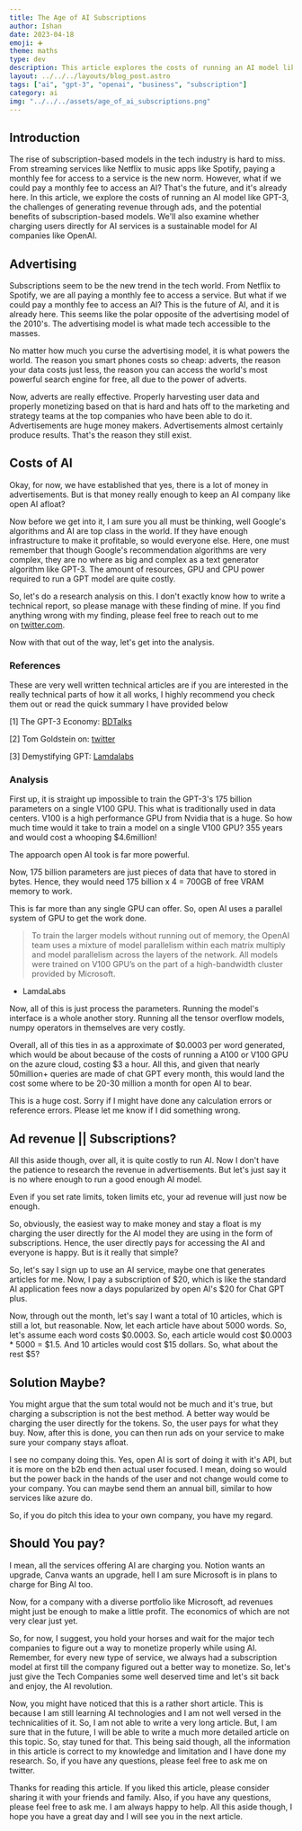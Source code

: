 ```yaml
---
title: The Age of AI Subscriptions
author: Ishan
date: 2023-04-18
emoji: ➕
theme: maths
type: dev
description: This article explores the costs of running an AI model like GPT-3, the challenges of generating revenue using AI.
layout: ../../../layouts/blog_post.astro
tags: ["ai", "gpt-3", "openai", "business", "subscription"]
category: ai
img: "../../../assets/age_of_ai_subscriptions.png"
---
```


## Introduction

The rise of subscription-based models in the tech industry is hard to miss. From streaming services like Netflix to music apps like Spotify, paying a monthly fee for access to a service is the new norm. However, what if we could pay a monthly fee to access an AI? That's the future, and it's already here. In this article, we explore the costs of running an AI model like GPT-3, the challenges of generating revenue through ads, and the potential benefits of subscription-based models. We'll also examine whether charging users directly for AI services is a sustainable model for AI companies like OpenAI.

## Advertising

Subscriptions seem to be the new trend in the tech world. From Netflix to Spotify, we are all paying a monthly fee to access a service. But what if we could pay a monthly fee to access an AI? This is the future of AI, and it is already here. This seems like the polar opposite of the advertising model of the 2010's. The advertising model is what made tech accessible to the masses.

No matter how much you curse the advertising model, it is what powers the world. The reason you smart phones costs so cheap: adverts, the reason your data costs just less, the reason you can access the world's most powerful search engine for free, all due to the power of adverts.

Now, adverts are really effective. Properly harvesting user data and properly monetizing based on that is hard and hats off to the marketing and strategy teams at the top companies who have been able to do it. Advertisements are huge money makers. Advertisements almost certainly produce results. That's the reason they still exist.

## Costs of AI

Okay, for now, we have established that yes, there is a lot of money in advertisements. But is that money really enough to keep an AI company like open AI afloat?

Now before we get into it, I am sure you all must be thinking, well Google's algorithms and AI are top class in the world. If they have enough infrastructure to make it profitable, so would everyone else. Here, one must remember that though Google's recommendation algorithms are very complex, they are no where as big and complex as a text generator algorithm like GPT-3. The amount of resources, GPU and CPU power required to run a GPT model are quite costly.

So, let's do a research analysis on this. I don't exactly know how to write a technical report, so please manage with these finding of mine. If you find anything wrong with my finding, please feel free to reach out to me on [twitter.com](https://twitter.com/noobscience1).

Now with that out of the way, let's get into the analysis.

### References

These are very well written technical articles are if you are interested in the really technical parts of how it all works, I highly recommend you check them out or read the quick summary I have provided below

[1] The GPT-3 Economy: [BDTalks](https://bdtechtalks.com/2020/09/21/gpt-3-economy-business-model/)

[2] Tom Goldstein on: [twitter](https://twitter.com/tomgoldsteincs/status/1600196981955100694)

[3] Demystifying GPT: [Lamdalabs](https://lambdalabs.com/blog/demystifying-gpt-3)

### Analysis

First up, it is straight up impossible to train the GPT-3's 175 billion parameters on a single V100 GPU. This what is traditionally used in data centers. V100 is a high performance GPU from Nvidia that is a huge. So how much time would it take to train a model on a single V100 GPU? 355 years and would cost a whooping $4.6million!

The appoarch open AI took is far more powerful.

Now, 175 billion parameters are just pieces of data that have to stored in bytes. Hence, they would need 175 billion x 4 = 700GB of free VRAM memory to work.

This is far more than any single GPU can offer. So, open AI uses a parallel system of GPU to get the work done.

> To train the larger models without running out of memory, the OpenAI team uses a mixture of model parallelism within each matrix multiply and model parallelism across the layers of the network. All models were trained on V100 GPU’s on the part of a high-bandwidth cluster provided by Microsoft.

- LamdaLabs

Now, all of this is just process the parameters. Running the model's interface is a whole another story. Running all the tensor overflow models, numpy operators in themselves are very costly.

Overall, all of this ties in as a approximate of $0.0003 per word generated, which would be about because of the costs of running a A100 or V100 GPU on the azure cloud, costing $3 a hour. All this, and given that nearly 50million+ queries are made of chat GPT every month, this would land the cost some where to be 20-30 million a month for open AI to bear.

This is a huge cost. Sorry if I might have done any calculation errors or reference errors. Please let me know if I did something wrong.

## Ad revenue || Subscriptions?

All this aside though, over all, it is quite costly to run AI. Now I don't have the patience to research the revenue in advertisements. But let's just say it is no where enough to run a good enough AI model.

Even if you set rate limits, token limits etc, your ad revenue will just now be enough.

So, obviously, the easiest way to make money and stay a float is my charging the user directly for the AI model they are using in the form of subscriptions. Hence, the user directly pays for accessing the AI and everyone is happy. But is it really that simple?

So, let's say I sign up to use an AI service, maybe one that generates articles for me. Now, I pay a subscription of \$20, which is like the standard AI application fees now a days popularized by open AI's $20 for Chat GPT plus.

Now, through out the month, let's say I want a total of 10 articles, which is still a lot, but reasonable. Now, let each article have about 5000 words. So, let's assume each word costs $0.0003. So, each article would cost \$0.0003 * 5000 = $1.5. And 10 articles would cost $15 dollars. So, what about the rest $5?

## Solution Maybe?

You might argue that the sum total would not be much and it's true, but charging a subscription is not the best method. A better way would be charging the user directly for the tokens. So, the user pays for what they buy. Now, after this is done, you can then run ads on your service to make sure your company stays afloat.

I see no company doing this. Yes, open AI is sort of doing it with it's API, but it is more on the b2b end then actual user focused. I mean, doing so would but the power back in the hands of the user and not change would come to your company. You can maybe send them an annual bill, similar to how services like azure do.

So, if you do pitch this idea to your own company, you have my regard.

## Should You pay?

I mean, all the services offering AI are charging you. Notion wants an upgrade, Canva wants an upgrade, hell I am sure Microsoft is in plans to charge for Bing AI too.

Now, for a company with a diverse portfolio like Microsoft, ad revenues might just be enough to make a little profit. The economics of which are not very clear just yet.

So, for now, I suggest, you hold your horses and wait for the major tech companies to figure out a way to monetize properly while using AI. Remember, for every new type of service, we always had a subscription model at first till the company figured out a better way to monetize. So, let's just give the Tech Companies some well deserved time and let's sit back and enjoy, the AI revolution.

Now, you might have noticed that this is a rather short article. This is because I am still learning AI technologies and I am not well versed in the technicalities of it. So, I am not able to write a very long article. But, I am sure that in the future, I will be able to write a much more detailed article on this topic. So, stay tuned for that. This being said though, all the information in this article is correct to my knowledge and limitation and I have done my research. So, if you have any questions, please feel free to ask me on twitter.

Thanks for reading this article. If you liked this article, please consider sharing it with your friends and family. Also, if you have any questions, please feel free to ask me. I am always happy to help. All this aside though, I hope you have a great day and I will see you in the next article.